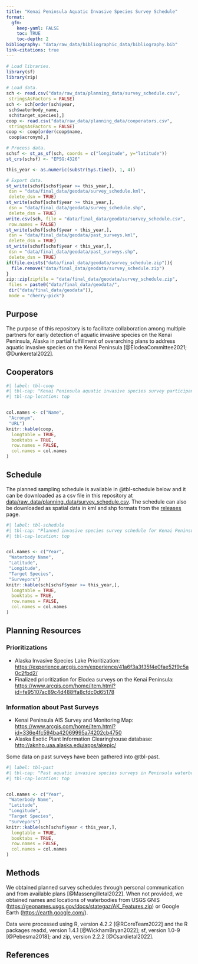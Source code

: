 ---
title: "Kenai Peninsula Aquatic Invasive Species Survey Schedule"
format:
  gfm: 
    keep-yaml: FALSE
    toc: TRUE
    toc-depth: 2
bibliography: "data/raw_data/bibliographic_data/bibliography.bib"
link-citations: true
---

```{r setup, echo=FALSE, error=FALSE, comment=FALSE, warning=FALSE, message=FALSE, results=FALSE}
# Load libraries.
library(sf)
library(zip)

# Load data.
sch <- read.csv("data/raw_data/planning_data/survey_schedule.csv",
 stringsAsFactors = FALSE)
sch <- sch[order(sch$year, 
 sch$waterbody_name,
 sch$target_species),]
coop <- read.csv("data/raw_data/planning_data/cooperators.csv",
 stringsAsFactors = FALSE)
coop <- coop[order(coop$name,
 coop$acronym),]

# Process data.
schsf <- st_as_sf(sch, coords = c("longitude", y="latitude"))
st_crs(schsf) <- "EPSG:4326"

this_year <- as.numeric(substr(Sys.time(), 1, 4))

# Export data.
st_write(schsf[schsf$year >= this_year,], 
 dsn = "data/final_data/geodata/survey_schedule.kml",
 delete_dsn = TRUE)
st_write(schsf[schsf$year >= this_year,], 
 dsn = "data/final_data/geodata/survey_schedule.shp",
 delete_dsn = TRUE)
write.csv(sch, file = "data/final_data/geodata/survey_schedule.csv", 
 row.names = FALSE)
st_write(schsf[schsf$year < this_year,], 
 dsn = "data/final_data/geodata/past_surveys.kml",
 delete_dsn = TRUE)
st_write(schsf[schsf$year < this_year,], 
 dsn = "data/final_data/geodata/past_surveys.shp",
 delete_dsn = TRUE)
if(file.exists("data/final_data/geodata/survey_schedule.zip")){
  file.remove("data/final_data/geodata/survey_schedule.zip")
}
zip::zip(zipfile = "data/final_data/geodata/survey_schedule.zip",
 files = paste0("data/final_data/geodata/", 
 dir("data/final_data/geodata")),
 mode = "cherry-pick")
```


## Purpose

The purpose of this repository is to facilitate collaboration among multiple partners for early detection of aquatic invasive species on the Kenai Peninsula, Alaska in partial fulfillment of overarching plans to address aquatic invasive species on the Kenai Peninsula [@ElodeaCommittee2021; @Dunkeretal2022].

## Cooperators

```{r cooptab, echo=FALSE}
#| label: tbl-coop
#| tbl-cap: "Kenai Peninsula aquatic invasive species survey participants."
#| tbl-cap-location: top


col.names <- c("Name",
 "Acronym",
 "URL")
knitr::kable(coop, 
  longtable = TRUE, 
  booktabs = TRUE,
  row.names = FALSE,
  col.names = col.names
)
```


## Schedule

The planned sampling schedule is available in @tbl-schedule below and it can be downloaded as a csv file in this repository at [data/raw_data/planning_data/survey_schedule.csv](data/raw_data/planning_data/survey_schedule.csv). The schedule can also be downloaded as spatial data in kml and shp formats from the [releases](https://github.com/Kenai-NWR-bio/AISschedule/releases) page.

```{r scheduletab, echo=FALSE}
#| label: tbl-schedule
#| tbl-cap: "Planned invasive species survey schedule for Kenai Peninsula waterbodies. Acronyms of surveyors are the same as in @tbl-coop."
#| tbl-cap-location: top


col.names <- c("Year", 
 "Waterbody Name",
 "Latitude",
 "Longitude",
 "Target Species",
 "Surveyors")
knitr::kable(sch[schsf$year >= this_year,], 
  longtable = TRUE, 
  booktabs = TRUE,
  row.names = FALSE,
  col.names = col.names
)
```

## Planning Resources

### Prioritizations

- Alaska Invasive Species Lake Prioritization: <https://experience.arcgis.com/experience/41a6f3a3f35f4e0fae52f9c5a0c2fbd2/>
- Finalized prioritization for Elodea surveys on the Kenai Peninsula: <https://www.arcgis.com/home/item.html?id=fe95107ac89c4d488ffa8cfdc0d65178>

### Information about Past Surveys

- Kenai Peninsula AIS Survey and Monitoring Map:  <https://www.arcgis.com/home/item.html?id=336e4fc594ba42069995a74202cb4750> 
- Alaska Exotic Plant Information Clearinghouse database: <http://aknhp.uaa.alaska.edu/apps/akepic/>

Some data on past surveys have been gathered into @tbl-past.

```{r scheduletab, echo=FALSE}
#| label: tbl-past
#| tbl-cap: "Past aquatic invasive species surveys in Peninsula waterbodies. Acronyms of surveyors are the same as in @tbl-coop."
#| tbl-cap-location: top


col.names <- c("Year", 
 "Waterbody Name",
 "Latitude",
 "Longitude",
 "Target Species",
 "Surveyors")
knitr::kable(sch[schsf$year < this_year,], 
  longtable = TRUE, 
  booktabs = TRUE,
  row.names = FALSE,
  col.names = col.names
)
```


## Methods

We obtained planned survey schedules through personal communication and from available plans [@Massengilletal2022]. When not provided, we obtained names and locations of waterbodies from USGS GNIS (<https://geonames.usgs.gov/docs/stategaz/AK_Features.zip>) or Google Earth (<https://earth.google.com/>).

Data were processed using R, version 4.2.2 [@RCoreTeam2022] and the R packages readxl, version 1.4.1 [@WickhamBryan2022]; sf, version 1.0-9 [@Pebesma2018]; and zip, version 2.2.2 [@Csardietal2022].

## References
